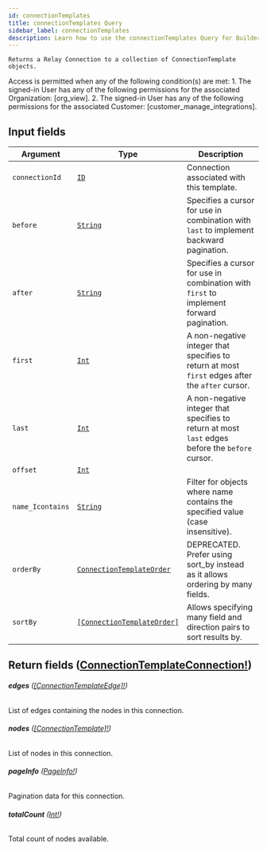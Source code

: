 ```yaml
---
id: connectionTemplates
title: connectionTemplates Query
sidebar_label: connectionTemplates
description: Learn how to use the connectionTemplates Query for Builder's API.
---
```


    Returns a Relay Connection to a collection of ConnectionTemplate objects.

Access is permitted when any of the following condition(s) are met: 1. The signed-in User has any of the following permissions for the associated Organization: [org_view]. 2. The signed-in User has any of the following permissions for the associated Customer: [customer_manage_integrations].

## Input fields

| Argument         | Type                                                                               | Description                                                                                      |
| ---------------- | ---------------------------------------------------------------------------------- | ------------------------------------------------------------------------------------------------ |
| `connectionId`   | [`ID`](/self-managed/composer/builder/api/schema/scalar/ID.mdx)                                                   | Connection associated with this template.                                                        |
| `before`         | [`String`](/self-managed/composer/builder/api/schema/scalar/String.mdx)                                           | Specifies a cursor for use in combination with `last` to implement backward pagination.          |
| `after`          | [`String`](/self-managed/composer/builder/api/schema/scalar/String.mdx)                                           | Specifies a cursor for use in combination with `first` to implement forward pagination.          |
| `first`          | [`Int`](/self-managed/composer/builder/api/schema/scalar/Int.mdx)                                                 | A non-negative integer that specifies to return at most `first` edges after the `after` cursor.  |
| `last`           | [`Int`](/self-managed/composer/builder/api/schema/scalar/Int.mdx)                                                 | A non-negative integer that specifies to return at most `last` edges before the `before` cursor. |
| `offset`         | [`Int`](/self-managed/composer/builder/api/schema/scalar/Int.mdx)                                                 |                                                                                                  |
| `name_Icontains` | [`String`](/self-managed/composer/builder/api/schema/scalar/String.mdx)                                           | Filter for objects where name contains the specified value (case insensitive).                   |
| `orderBy`        | [`ConnectionTemplateOrder`](/self-managed/composer/builder/api/schema/input_object/ConnectionTemplateOrder.mdx)   | DEPRECATED. Prefer using sort_by instead as it allows ordering by many fields.                   |
| `sortBy`         | [`[ConnectionTemplateOrder]`](/self-managed/composer/builder/api/schema/input_object/ConnectionTemplateOrder.mdx) | Allows specifying many field and direction pairs to sort results by.                             |

## Return fields ([ConnectionTemplateConnection!](/self-managed/composer/builder/api/schema/object/ConnectionTemplateConnection.mdx))

###### <b>edges</b> ([[ConnectionTemplateEdge]!](/self-managed/composer/builder/api/schema/object/ConnectionTemplateEdge.mdx))

List of edges containing the nodes in this connection.

###### <b>nodes</b> ([[ConnectionTemplate]!](/self-managed/composer/builder/api/schema/object/ConnectionTemplate.mdx))

List of nodes in this connection.

###### <b>pageInfo</b> ([PageInfo!](/self-managed/composer/builder/api/schema/object/PageInfo.mdx))

Pagination data for this connection.

###### <b>totalCount</b> ([Int!](/self-managed/composer/builder/api/schema/scalar/Int.mdx))

Total count of nodes available.
